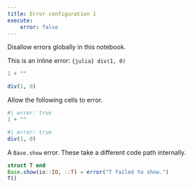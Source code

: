 ```yaml
---
title: Error configuration 1
execute:
    error: false
---
```


Disallow errors globally in this notebook.

This is an inline error: `{julia} div(1, 0)`

```julia
1 + ""
```

```julia
div(1, 0)
```

Allow the following cells to error.

```julia
#| error: true
1 + ""
```

```julia
#| error: true
div(1, 0)
```

A `Base.show` error. These take a different code path internally.

```julia
struct T end
Base.show(io::IO, ::T) = error("T failed to show.")
T()
```
